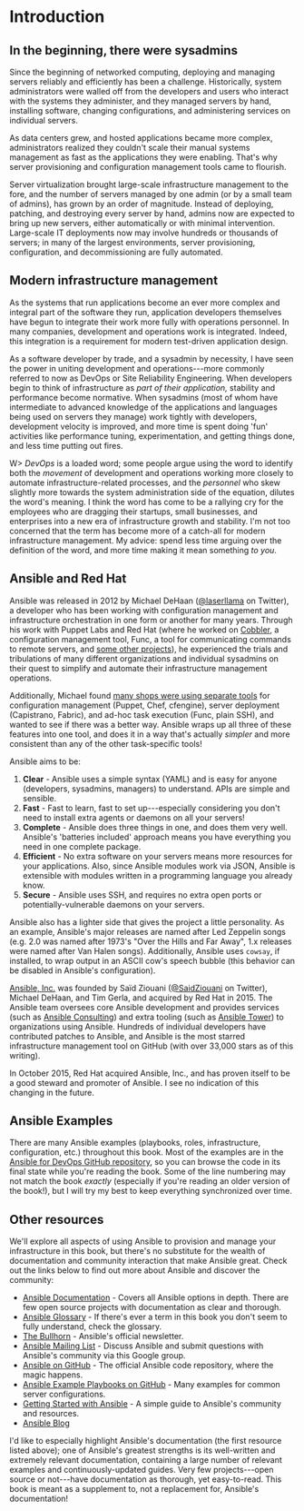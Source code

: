 # Introduction

## In the beginning, there were sysadmins

Since the beginning of networked computing, deploying and managing servers reliably and efficiently has been a challenge. Historically, system administrators were walled off from the developers and users who interact with the systems they administer, and they managed servers by hand, installing software, changing configurations, and administering services on individual servers.

As data centers grew, and hosted applications became more complex, administrators realized they couldn't scale their manual systems management as fast as the applications they were enabling. That's why server provisioning and configuration management tools came to flourish.

Server virtualization brought large-scale infrastructure management to the fore, and the number of servers managed by one admin (or by a small team of admins), has grown by an order of magnitude. Instead of deploying, patching, and destroying every server by hand, admins now are expected to bring up new servers, either automatically or with minimal intervention. Large-scale IT deployments now may involve hundreds or thousands of servers; in many of the largest environments, server provisioning, configuration, and decommissioning are fully automated.

## Modern infrastructure management

As the systems that run applications become an ever more complex and integral part of the software they run, application developers themselves have begun to integrate their work more fully with operations personnel. In many companies, development and operations work is integrated. Indeed, this integration is a requirement for modern test-driven application design.

As a software developer by trade, and a sysadmin by necessity, I have seen the power in uniting development and operations---more commonly referred to now as DevOps or Site Reliability Engineering. When developers begin to think of infrastructure as *part of their application,* stability and performance become normative. When sysadmins (most of whom have intermediate to advanced knowledge of the applications and languages being used on servers they manage) work tightly with developers, development velocity is improved, and more time is spent doing 'fun' activities like performance tuning, experimentation, and getting things done, and less time putting out fires.

W> *DevOps* is a loaded word; some people argue using the word to identify both the *movement* of development and operations working more closely to automate infrastructure-related processes, and the *personnel* who skew slightly more towards the system administration side of the equation, dilutes the word's meaning. I think the word has come to be a rallying cry for the employees who are dragging their startups, small businesses, and enterprises into a new era of infrastructure growth and stability. I'm not too concerned that the term has become more of a catch-all for modern infrastructure management. My advice: spend less time arguing over the definition of the word, and more time making it mean something *to you*.

## Ansible and Red Hat

Ansible was released in 2012 by Michael DeHaan ([@laserllama](https://twitter.com/laserllama) on Twitter), a developer who has been working with configuration management and infrastructure orchestration in one form or another for many years. Through his work with Puppet Labs and Red Hat (where he worked on [Cobbler](http://cobbler.github.io/), a configuration management tool, Func, a tool for communicating commands to remote servers, and [some other projects](https://www.ansible.com/blog/2013/12/08/the-origins-of-ansible)), he experienced the trials and tribulations of many different organizations and individual sysadmins on their quest to simplify and automate their infrastructure management operations.

Additionally, Michael found [many shops were using separate tools](http://highscalability.com/blog/2012/4/18/ansible-a-simple-model-driven-configuration-management-and-c.html) for configuration management (Puppet, Chef, cfengine), server deployment (Capistrano, Fabric), and ad-hoc task execution (Func, plain SSH), and wanted to see if there was a better way. Ansible wraps up all three of these features into one tool, and does it in a way that's actually *simpler* and more consistent than any of the other task-specific tools!

Ansible aims to be:

  1. **Clear** - Ansible uses a simple syntax (YAML) and is easy for anyone (developers, sysadmins, managers) to understand. APIs are simple and sensible.
  2. **Fast** - Fast to learn, fast to set up---especially considering you don't need to install extra agents or daemons on all your servers!
  3. **Complete** - Ansible does three things in one, and does them very well. Ansible's 'batteries included' approach means you have everything you need in one complete package.
  4. **Efficient** - No extra software on your servers means more resources for your applications. Also, since Ansible modules work via JSON, Ansible is extensible with modules written in a programming language you already know.
  5. **Secure** - Ansible uses SSH, and requires no extra open ports or potentially-vulnerable daemons on your servers.

Ansible also has a lighter side that gives the project a little personality. As an example, Ansible's major releases are named after Led Zeppelin songs (e.g. 2.0 was named after 1973's "Over the Hills and Far Away", 1.x releases were named after Van Halen songs). Additionally, Ansible uses `cowsay`, if installed, to wrap output in an ASCII cow's speech bubble (this behavior can be disabled in Ansible's configuration).

[Ansible, Inc.](https://www.ansible.com/) was founded by Saïd Ziouani ([@SaidZiouani](https://twitter.com/SaidZiouani) on Twitter), Michael DeHaan, and Tim Gerla, and acquired by Red Hat in 2015. The Ansible team oversees core Ansible development and provides services (such as [Ansible Consulting](https://www.ansible.com/products/consulting)) and extra tooling (such as [Ansible Tower](https://www.ansible.com/tower)) to organizations using Ansible. Hundreds of individual developers have contributed patches to Ansible, and Ansible is the most starred infrastructure management tool on GitHub (with over 33,000 stars as of this writing).

In October 2015, Red Hat acquired Ansible, Inc., and has proven itself to be a good steward and promoter of Ansible. I see no indication of this changing in the future.

## Ansible Examples

There are many Ansible examples (playbooks, roles, infrastructure, configuration, etc.) throughout this book. Most of the examples are in the [Ansible for DevOps GitHub repository](https://github.com/geerlingguy/ansible-for-devops), so you can browse the code in its final state while you're reading the book. Some of the line numbering may not match the book *exactly* (especially if you're reading an older version of the book!), but I will try my best to keep everything synchronized over time.

## Other resources

We'll explore all aspects of using Ansible to provision and manage your infrastructure in this book, but there's no substitute for the wealth of documentation and community interaction that make Ansible great. Check out the links below to find out more about Ansible and discover the community:

  - [Ansible Documentation](http://docs.ansible.com/ansible/) - Covers all Ansible options in depth. There are few open source projects with documentation as clear and thorough.
  - [Ansible Glossary](https://docs.ansible.com/ansible/latest/reference_appendices/glossary.html) - If there's ever a term in this book you don't seem to fully understand, check the glossary.
  - [The Bullhorn](https://us19.campaign-archive.com/home/?u=56d874e027110e35dea0e03c1&id=d6635f5420) - Ansible's official newsletter.
  - [Ansible Mailing List](https://groups.google.com/forum/#!forum/ansible-project) - Discuss Ansible and submit questions with Ansible's community via this Google group.
  - [Ansible on GitHub](https://github.com/ansible/ansible) - The official Ansible code repository, where the magic happens.
  - [Ansible Example Playbooks on GitHub](https://github.com/ansible/ansible-examples) - Many examples for common server configurations.
  - [Getting Started with Ansible](https://www.ansible.com/resources/get-started) - A simple guide to Ansible's community and resources.
  - [Ansible Blog](https://www.ansible.com/blog)

I'd like to especially highlight Ansible's documentation (the first resource listed above); one of Ansible's greatest strengths is its well-written and extremely relevant documentation, containing a large number of relevant examples and continuously-updated guides. Very few projects---open source or not---have documentation as thorough, yet easy-to-read. This book is meant as a supplement to, not a replacement for, Ansible's documentation!
